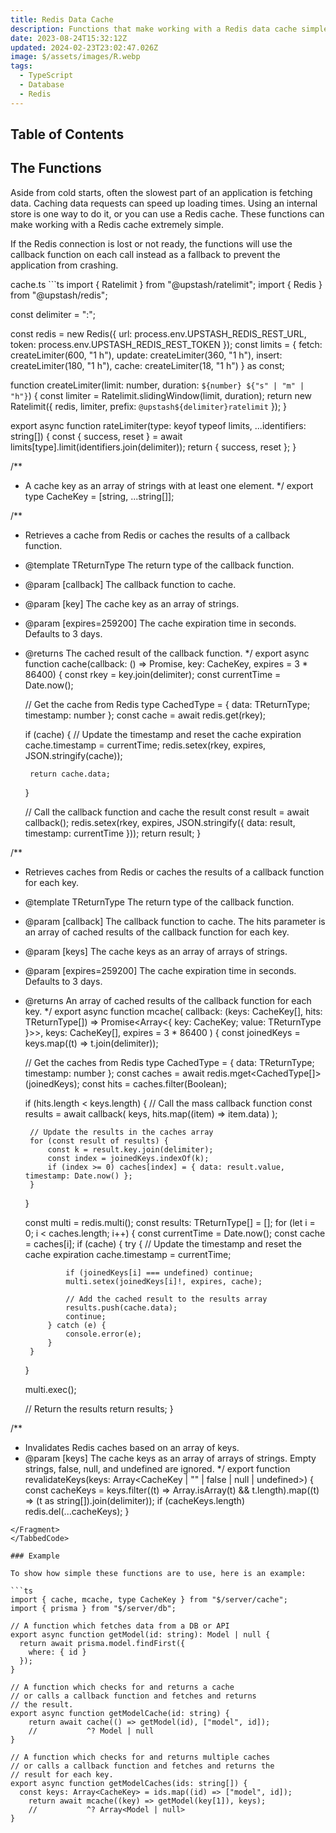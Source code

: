 ```yaml
---
title: Redis Data Cache
description: Functions that make working with a Redis data cache simple
date: 2023-08-24T15:32:12Z
updated: 2024-02-23T23:02:47.026Z
image: $/assets/images/R.webp
tags:
  - TypeScript
  - Database
  - Redis
---
```


## Table of Contents

## The Functions

Aside from cold starts, often the slowest part of an application is fetching data. Caching data requests can speed up loading times. Using an internal store is one way to do it, or you can use a Redis cache. These functions can make working with a Redis cache extremely simple.

If the Redis connection is lost or not ready, the functions will use the callback function on each call instead as a fallback to prevent the application from crashing.

<TabbedCode>
<Fragment slot="tab-1">cache.ts</Fragment>
<Fragment slot="panel-1">
```ts
import { Ratelimit } from "@upstash/ratelimit";
import { Redis } from "@upstash/redis";

const delimiter = ":";

const redis = new Redis({
	url: process.env.UPSTASH_REDIS_REST_URL,
	token: process.env.UPSTASH_REDIS_REST_TOKEN
});
const limits = {
	fetch: createLimiter(600, "1 h"),
	update: createLimiter(360, "1 h"),
	insert: createLimiter(180, "1 h"),
	cache: createLimiter(18, "1 h")
} as const;

function createLimiter(limit: number, duration: `${number} ${"s" | "m" | "h"}`) {
	const limiter = Ratelimit.slidingWindow(limit, duration);
	return new Ratelimit({ redis, limiter, prefix: `@upstash${delimiter}ratelimit` });
}

export async function rateLimiter(type: keyof typeof limits, ...identifiers: string[]) {
	const { success, reset } = await limits[type].limit(identifiers.join(delimiter));
	return { success, reset };
}

/**
 * A cache key as an array of strings with at least one element.
 */
export type CacheKey = [string, ...string[]];

/**
 * Retrieves a cache from Redis or caches the results of a callback function.
 * @template TReturnType The return type of the callback function.
 * @param [callback] The callback function to cache.
 * @param [key] The cache key as an array of strings.
 * @param [expires=259200] The cache expiration time in seconds. Defaults to 3 days.
 * @returns The cached result of the callback function.
 */
export async function cache<TReturnType>(callback: () => Promise<TReturnType>, key: CacheKey, expires = 3 * 86400) {
	const rkey = key.join(delimiter);
	const currentTime = Date.now();

	// Get the cache from Redis
	type CachedType = { data: TReturnType; timestamp: number };
	const cache = await redis.get<CachedType>(rkey);

	if (cache) {
		// Update the timestamp and reset the cache expiration
		cache.timestamp = currentTime;
		redis.setex(rkey, expires, JSON.stringify(cache));

		return cache.data;
	}

	// Call the callback function and cache the result
	const result = await callback();
	redis.setex(rkey, expires, JSON.stringify({ data: result, timestamp: currentTime }));
	return result;
}

/**
 * Retrieves caches from Redis or caches the results of a callback function for each key.
 * @template TReturnType The return type of the callback function.
 * @param [callback] The callback function to cache. The hits parameter is an array of cached results of the callback function for each key.
 * @param [keys] The cache keys as an array of arrays of strings.
 * @param [expires=259200] The cache expiration time in seconds. Defaults to 3 days.
 * @returns An array of cached results of the callback function for each key.
 */
export async function mcache<TReturnType extends object>(
	callback: (keys: CacheKey[], hits: TReturnType[]) => Promise<Array<{ key: CacheKey; value: TReturnType }>>,
	keys: CacheKey[],
	expires = 3 * 86400
) {
	const joinedKeys = keys.map((t) => t.join(delimiter));

	// Get the caches from Redis
	type CachedType = { data: TReturnType; timestamp: number };
	const caches = await redis.mget<CachedType[]>(joinedKeys);
	const hits = caches.filter(Boolean);

	if (hits.length < keys.length) {
		// Call the mass callback function
		const results = await callback(
			keys,
			hits.map((item) => item.data)
		);

		// Update the results in the caches array
		for (const result of results) {
			const k = result.key.join(delimiter);
			const index = joinedKeys.indexOf(k);
			if (index >= 0) caches[index] = { data: result.value, timestamp: Date.now() };
		}
	}

	const multi = redis.multi();
	const results: TReturnType[] = [];
	for (let i = 0; i < caches.length; i++) {
		const currentTime = Date.now();
		const cache = caches[i];
		if (cache) {
			try {
				// Update the timestamp and reset the cache expiration
				cache.timestamp = currentTime;

				if (joinedKeys[i] === undefined) continue;
				multi.setex(joinedKeys[i]!, expires, cache);

				// Add the cached result to the results array
				results.push(cache.data);
				continue;
			} catch (e) {
				console.error(e);
			}
		}
	}

	multi.exec();

	// Return the results
	return results;
}

/**
 * Invalidates Redis caches based on an array of keys.
 * @param [keys] The cache keys as an array of arrays of strings. Empty strings, false, null, and undefined are ignored.
 */
export function revalidateKeys(keys: Array<CacheKey | "" | false | null | undefined>) {
	const cacheKeys = keys.filter((t) => Array.isArray(t) && t.length).map((t) => (t as string[]).join(delimiter));
	if (cacheKeys.length) redis.del(...cacheKeys);
}
```
</Fragment>
</TabbedCode>

### Example

To show how simple these functions are to use, here is an example:

```ts
import { cache, mcache, type CacheKey } from "$/server/cache";
import { prisma } from "$/server/db";

// A function which fetches data from a DB or API
export async function getModel(id: string): Model | null {
  return await prisma.model.findFirst({
    where: { id }
  });
}

// A function which checks for and returns a cache
// or calls a callback function and fetches and returns
// the result.
export async function getModelCache(id: string) {
	return await cache(() => getModel(id), ["model", id]);
	//           ^? Model | null
}

// A function which checks for and returns multiple caches
// or calls a callback function and fetches and returns the
// result for each key.
export async function getModelCaches(ids: string[]) {
  const keys: Array<CacheKey> = ids.map((id) => ["model", id]);
	return await mcache((key) => getModel(key[1]), keys);
	//           ^? Array<Model | null>
}
```
